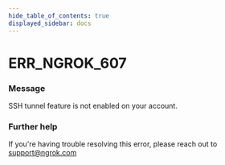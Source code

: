```yaml
---
hide_table_of_contents: true
displayed_sidebar: docs
---
```



# ERR_NGROK_607

### Message

SSH tunnel feature is not enabled on your account.

<ErrorDetails error="err_ngrok_607" />

### Further help

If you're having trouble resolving this error, please reach out to [support@ngrok.com](mailto:support@ngrok.com?subject=Help%20with%20ERR_NGROK_607)

